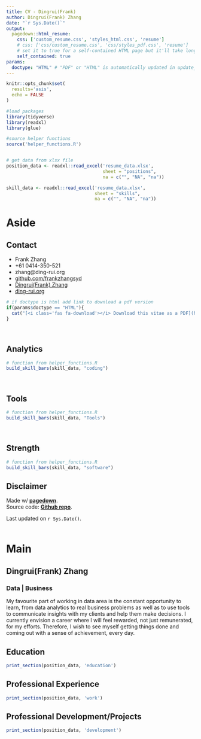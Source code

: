 ```yaml
---
title: CV - Dingrui(Frank)
author: Dingrui(Frank) Zhang
date: "`r Sys.Date()`"
output:
  pagedown::html_resume:
    css: ['custom_resume.css', 'styles_html.css', 'resume']
    # css: ['css/custom_resume.css', 'css/styles_pdf.css', 'resume']
    # set it to true for a self-contained HTML page but it'll take longer to render
    self_contained: true
params:
  doctype: "HTML" # "PDF" or "HTML" is automatically updated in update_resume.R 
---
```


```r
knitr::opts_chunk$set(
  results='asis', 
  echo = FALSE
)

#load packages
library(tidyverse)
library(readxl)
library(glue)

#source helper functions
source('helper_functions.R')


# get data from xlsx file
position_data <- readxl::read_excel('resume_data.xlsx', 
                                    sheet = "positions", 
                                    na = c("", "NA", "na")) 

skill_data <- readxl::read_excel('resume_data.xlsx', 
                                 sheet = "skills",
                                 na = c("", "NA", "na"))                                 
```


Aside
================================================================================


Contact {#contact}
--------------------------------------------------------------------------------


- <i class="fas fa-user"></i> Frank Zhang
- <i class="fa fa-phone"></i> +61 0414-350-521
- <i class="fa fa-envelope"></i> zhang@ding-rui.org
- <i class="fa fa-github"></i> [github.com/frankzhangsyd](https://github.com/frankzhangsyd){target="_blank"} 
- <i class="fab fa-linkedin-in"></i> [Dingrui(Frank) Zhang](https://www.linkedin.com/in/dingrui-zhang/){target="_blank"} 
- <i class="fas fa-home"></i> [ding-rui.org](https://www.ding-rui.org/){target="_blank"} 


```r
# if doctype is html add link to download a pdf version
if(params$doctype == "HTML"){
  cat("[<i class='fas fa-download'></i> Download this vitae as a PDF](https://github.com/frankzhangsyd/vitae/raw/master/output/Frank-Zhang-CV.pdf)")
}

```



<br>


Analytics {#Analytics}
--------------------------------------------------------------------------------

```r

# function from helper_functions.R
build_skill_bars(skill_data, "coding")

```

<br>

Tools {#Tools}
--------------------------------------------------------------------------------

```r

# function from helper_functions.R
build_skill_bars(skill_data, "Tools")

```

<br>

Strength {#Strength}
--------------------------------------------------------------------------------

```r

# function from helper_functions.R
build_skill_bars(skill_data, "software")

```

Disclaimer {#disclaimer}
--------------------------------------------------------------------------------

Made w/ [**pagedown**](https://github.com/rstudio/pagedown){target="_blank"}.   
Source code: [**Github repo**](https://github.com/frankzhangsyd/vitae){target="_blank"}.

Last updated on `r Sys.Date()`.
<br>
<br>


Main
================================================================================


Dingrui(Frank) Zhang {#title}
--------------------------------------------------------------------------------

### Data | Business

My favourite part of working in data area is the constant opportunity to learn, from data analytics to real business problems as well as to use tools to communicate insights with my clients and help them make decisions. I currently envision a career where I will feel rewarded, not just remunerated, for my efforts. Therefore, I wish to see myself getting things done and coming out with a sense of achievement, every day.



Education {data-icon=graduation-cap data-concise=true}
--------------------------------------------------------------------------------

```r
print_section(position_data, 'education')
```



Professional Experience {data-icon=suitcase}
--------------------------------------------------------------------------------

```r
print_section(position_data, 'work')
```



<i class="fas fa-rocket"></i> Professional Development/Projects
--------------------------------------------------------------------------------

```r
print_section(position_data, 'development')
```


